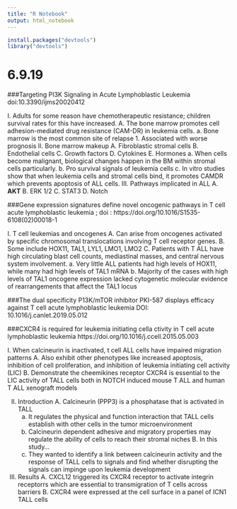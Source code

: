 ```yaml
---
title: "R Notebook"
output: html_notebook
---
```


```r
install.packages("devtools")
library("devtools")
```

# 6.9.19

###Targeting PI3K Signaling in Acute Lymphoblastic Leukemia  doi:10.3390/ijms20020412

I. Adults for some reason have chemotherapeutic resistance; children survival rates for this have increased. 
  A. The bone marrow promotes cell adhesion-mediated drug resistance (CAM-DR) in leukemia cells.
        a. Bone marrow is the most common site of relapse
            1. Associated with worse prognosis
II. Bone marrow makeup
  A. Fibroblastic stromal cells
  B. Endothelial cells
  C. Growth factors
  D. Cytokines
  E. Hormones
      a. When cells become malignant, biological changes happen in the BM within stromal cells particularly.
      b. Pro survival signals of leukemia cells
      c. In vitro studies show that when leukemia cells and stromal cells bind, it promotes CAMDR which prevents apoptosis of          ALL cells. 
III. Pathways implicated in ALL
  A. **AKT**
  B. ERK 1/2
  C. STAT3
  D. Notch
  
###Gene expression signatures define novel oncogenic pathways in T cell acute lymphoblastic leukemia ; doi : https://doi.org/10.1016/S1535-6108(02)00018-1

I. T cell leukemias and oncogenes
  A. Can arise from oncogenes activated by specific chromosomal translocations involving T cell receptor genes.
  B. Some include HOX11, TAL1, LYL1, LMO1, LMO2
  C. Patients with T ALL have high circulating blast cell counts, mediastinal masses, and central nervous system involvement.
    a. Very little ALL patients had high levels of HOX11, while many had high levels of TAL1 mRNA
    b. Majority of the cases with high levels of TAL1 oncogene expression lacked cytogenetic molecular evidence of                  rearrangements that affect the TAL1 locus

###The dual specificity P13K/mTOR inhibitor PKI-587 displays efficacy against T cell acute lymphoblastic leukemia DOI: 10.1016/j.canlet.2019.05.012

###CXCR4 is required for leukemia initiating cella ctivity in T cell acute lymphoblastic leukemia https://doi.org/10.1016/j.ccell.2015.05.003

I. When calcineurin is inactivated, t cell ALL cells have impaired migration patterns
  A. Also exhibit other phenotypes like increased apoptosis, inhibition of cell proliferation, and inhibition of leukemia         initiating cell activity (LIC)
  B. Demonstrate the cheemikines receptor CXCR4 is essential to the LIC activity of TALL cells both in NOTCH induced mouse T      ALL and human T ALL xenograft models

II. Introduction
  A. Calcineurin (PPP3) is a phosphatase that is activated in TALL
      a. It regulates the physical and function interaction that TALL cells establish with other cells in the tumor                   microenvironment
      b. Calcineurin dependent adhesive and migratory properties may regulate the ability of cells to reach their stromal             niches
  B. In this study...
      a. They wanted to identify a link between calcineurin activity and the response of TALL cells to signals and find               whether disrupting the signals can impinge upon leukemia development
      
III. Results
  A. CXCL12 triggered its CXCR4 receptor to activate integrin receptorrs which are essential to transmigration of T cells         across barriers
  B. CXCR4 were expressed at the cell surface in a panel of ICN1 TALL cells 
  
  






